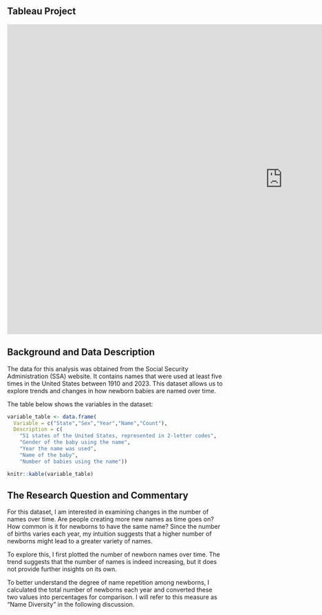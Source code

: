 ## Tableau Project
<iframe src="https://public.tableau.com/views/AS4_17395049172950/TheSecretofBabyNamingWhichPlacesHavetheLeastCreativeParents?:showVizHome=no&:embed=true"
        width="1280px" height="720px" frameborder="0"></iframe>


## Background and Data Description
The data for this analysis was obtained from the Social Security Administration (SSA) website. It contains names that were used at least five times in the United States between 1910 and 2023. This dataset allows us to explore trends and changes in how newborn babies are named over time.

The table below shows the variables in the dataset:
```r

variable_table <- data.frame(
  Variable = c("State","Sex","Year","Name","Count"),
  Description = c(
    "51 states of the United States, represented in 2-letter codes",
    "Gender of the baby using the name",
    "Year the name was used",
    "Name of the baby",
    "Number of babies using the name"))

knitr::kable(variable_table)
```

## The Research Question and Commentary
For this dataset, I am interested in examining changes in the number of names over time. Are people creating more new names as time goes on? How common is it for newborns to have the same name? Since the number of births varies each year, my intuition suggests that a higher number of newborns might lead to a greater variety of names.

To explore this, I first plotted the number of newborn names over time. The trend suggests that the number of names is indeed increasing, but it does not provide further insights on its own.

To better understand the degree of name repetition among newborns, I calculated the total number of newborns each year and converted these two values into percentages for comparison. I will refer to this measure as "Name Diversity" in the following discussion.
 
 

